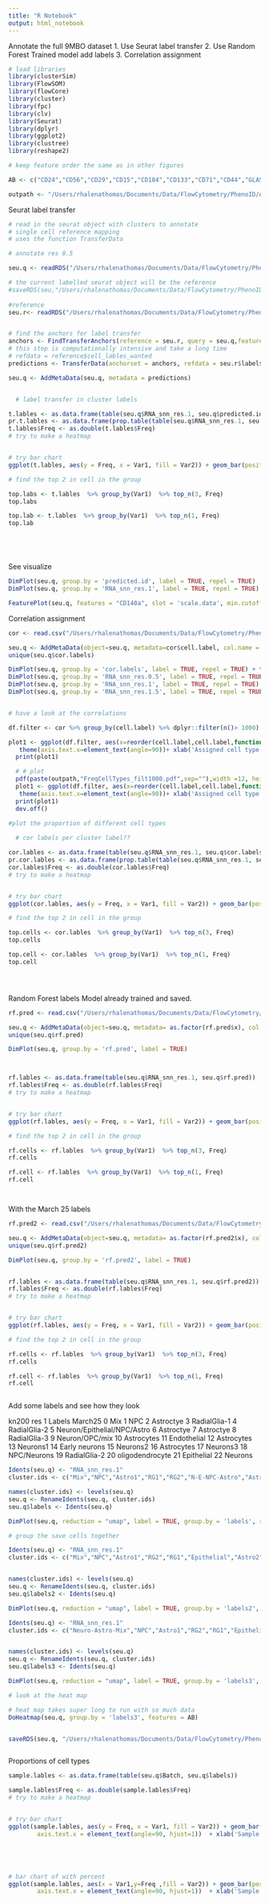 ```yaml
---
title: "R Notebook"
output: html_notebook
---
```


Annotate the full 9MBO dataset
1. Use Seurat label transfer
2. Use Random Forest Trained model add labels 
3. Correlation assignment


```r
# load libraries
library(clusterSim) 
library(FlowSOM)
library(flowCore)
library(cluster)
library(fpc)
library(clv)
library(Seurat)
library(dplyr)
library(ggplot2)
library(clustree)
library(reshape2)

```


```r
# keep feature order the same as in other figures

AB <- c("CD24","CD56","CD29","CD15","CD184","CD133","CD71","CD44","GLAST","AQP4","HepaCAM", "CD140a","O4")

outpath <- "/Users/rhalenathomas/Documents/Data/FlowCytometry/PhenoID/Analysis/9MBO/prepro_outs/correlation/correlationscorr_celltypes.csv"

```


Seurat label transfer

```r
# read in the seurat object with clusters to annotate
# single cell reference mapping
# uses the function TransferData

# annotate res 0.5

seu.q <- readRDS("/Users/rhalenathomas/Documents/Data/FlowCytometry/PhenoID/Analysis/9MBO/prepro_outs/clusters/Louvain/Allcellsretros_LouvainSeuratObject200.Rds")

# the current labelled seurat object will be the reference  
#saveRDS(seu,"/Users/rhalenathomas/Documents/Data/FlowCytometry/PhenoID/Analysis/9MBO/prepro_outsjan20-9000cells/Figure3/Louvkn60DifferentCellLabels220220318.Rds")
  
#reference 
seu.r<- readRDS("/Users/rhalenathomas/Documents/Data/FlowCytometry/PhenoID/Analysis/9MBO/prepro_outsjan20-9000cells/Figure3/Louvkn60DifferentCellLabels220220318.Rds")


# find the anchors for label transfer
anchors <- FindTransferAnchors(reference = seu.r, query = seu.q,features = AB ,reference.reduction = "pca", dim= 1:10) 
# this step is computationally intensive and take a long time
# refdata = reference$cell_lables_wanted
predictions <- TransferData(anchorset = anchors, refdata = seu.r$labels6, dims = 1:10)

seu.q <- AddMetaData(seu.q, metadata = predictions)


  # label transfer in cluster labels

t.lables <- as.data.frame(table(seu.q$RNA_snn_res.1, seu.q$predicted.id))
pr.t.lables <- as.data.frame(prop.table(table(seu.q$RNA_snn_res.1, seu.q$predicted.id)))
t.lables$Freq <- as.double(t.lables$Freq)
# try to make a heatmap


# try bar chart
ggplot(t.lables, aes(y = Freq, x = Var1, fill = Var2)) + geom_bar(position = "stack", stat= "identity")

# find the top 2 in cell in the group

top.labs <- t.lables  %>% group_by(Var1)  %>% top_n(3, Freq)
top.labs

top.lab <- t.lables  %>% group_by(Var1)  %>% top_n(1, Freq)
top.lab






```

See visualize

```r

DimPlot(seu.q, group.by = 'predicted.id', label = TRUE, repel = TRUE)
DimPlot(seu.q, group.by = 'RNA_snn_res.1', label = TRUE, repel = TRUE)

FeaturePlot(seu.q, features = "CD140a", slot = 'scale.data', min.cutoff = 0, max.cutoff = 8)

```

Correlation assignment

```r

cor <- read.csv("/Users/rhalenathomas/Documents/Data/FlowCytometry/PhenoID/Analysis/9MBO/prepro_outs/correlation/correlationscorr_celltypes.csv")

seu.q <- AddMetaData(object=seu.q, metadata=cor$cell.label, col.name = 'cor.labels')
unique(seu.q$cor.labels)

DimPlot(seu.q, group.by = 'cor.labels', label = TRUE, repel = TRUE) + theme(legend.position ="none")
DimPlot(seu.q, group.by = 'RNA_snn_res.0.5', label = TRUE, repel = TRUE) + theme(legend.position ="none")
DimPlot(seu.q, group.by = 'RNA_snn_res.1', label = TRUE, repel = TRUE) + theme(legend.position ="none")
DimPlot(seu.q, group.by = 'RNA_snn_res.1.5', label = TRUE, repel = TRUE) + theme(legend.position ="none")


# have a look at the correlations

df.filter <- cor %>% group_by(cell.label) %>% dplyr::filter(n()> 1000)

plot1 <- ggplot(df.filter, aes(x=reorder(cell.label,cell.label,function(x)-length(x)), fill = cell.label))+ geom_bar()+theme_classic() +
   theme(axis.text.x=element_text(angle=90))+ xlab('Assigned cell type') + ylab('number of cell')
  print(plot1)

  # # plot
  pdf(paste(outpath,"FreqCellTypes_filt1000.pdf",sep=""),width =12, height = 6)
  plot1 <- ggplot(df.filter, aes(x=reorder(cell.label,cell.label,function(x)-length(x)), fill = cell.label))+ geom_bar()+theme_classic() +
   theme(axis.text.x=element_text(angle=90))+ xlab('Assigned cell type') + ylab('number of cell')
  print(plot1)
  dev.off()

#plot the proportion of different cell types
  
  # cor labels per cluster label??

cor.lables <- as.data.frame(table(seu.q$RNA_snn_res.1, seu.q$cor.labels))
pr.cor.lables <- as.data.frame(prop.table(table(seu.q$RNA_snn_res.1, seu.q$cor.labels)))
cor.lables$Freq <- as.double(cor.lables$Freq)
# try to make a heatmap


# try bar chart
ggplot(cor.lables, aes(y = Freq, x = Var1, fill = Var2)) + geom_bar(position = "stack", stat= "identity")

# find the top 2 in cell in the group

top.cells <- cor.lables  %>% group_by(Var1)  %>% top_n(3, Freq)
top.cells

top.cell <- cor.lables  %>% group_by(Var1)  %>% top_n(1, Freq)
top.cell





```


Random Forest labels
Model already trained and saved.

```r

rf.pred <- read.csv("/Users/rhalenathomas/Documents/Data/FlowCytometry/PhenoID/Analysis/9MBO/prepro_outsjan20-9000cells/RandomForest/ prediction_march15rf_allcells.csv")

seu.q <- AddMetaData(object=seu.q, metadata= as.factor(rf.pred$x), col.name = 'rf.pred')
unique(seu.q$rf.pred)

DimPlot(seu.q, group.by = 'rf.pred', label = TRUE)



rf.lables <- as.data.frame(table(seu.q$RNA_snn_res.1, seu.q$rf.pred))
rf.lables$Freq <- as.double(rf.lables$Freq) 
# try to make a heatmap


# try bar chart
ggplot(rf.lables, aes(y = Freq, x = Var1, fill = Var2)) + geom_bar(position = "stack", stat= "identity") + theme(axis.text.x = element_text(angle = 90))

# find the top 2 in cell in the group

rf.cells <- rf.lables  %>% group_by(Var1)  %>% top_n(3, Freq)
rf.cells

rf.cell <- rf.lables  %>% group_by(Var1)  %>% top_n(1, Freq)
rf.cell




```
With the March 25 labels

```r
rf.pred2 <- read.csv("/Users/rhalenathomas/Documents/Data/FlowCytometry/PhenoID/Analysis/9MBO/prepro_outsjan20-9000cells/RandomForest/ prediction_march25rf_allcells.csv")

seu.q <- AddMetaData(object=seu.q, metadata= as.factor(rf.pred2$x), col.name = 'rf.pred2')
unique(seu.q$rf.pred2)

DimPlot(seu.q, group.by = 'rf.pred2', label = TRUE)


rf.lables <- as.data.frame(table(seu.q$RNA_snn_res.1, seu.q$rf.pred2))
rf.lables$Freq <- as.double(rf.lables$Freq) 
# try to make a heatmap


# try bar chart
ggplot(rf.lables, aes(y = Freq, x = Var1, fill = Var2)) + geom_bar(position = "stack", stat= "identity") + theme(axis.text.x = element_text(angle = 90))

# find the top 2 in cell in the group

rf.cells <- rf.lables  %>% group_by(Var1)  %>% top_n(3, Freq)
rf.cells

rf.cell <- rf.lables  %>% group_by(Var1)  %>% top_n(1, Freq)
rf.cell



```


Add some labels and see how they look

kn200 res 1	Labels March25
0	Mix
1	NPC
2	Astroctye
3	RadialGlia-1
4	RadialGlia-2
5	Neuron/Epithelial/NPC/Astro
6	Astroctye
7	Astroctye
8	RadialGlia-3
9	Neuron/OPC/mix
10	Astrocytes
11	Endothelial
12	Astrocytes
13	Neurons1
14	Early neurons
15	Neurons2
16	Astrocytes
17	Neurons3 
18	NPC/Neurons
19	RadialGlia-2
20	oligodendrocyte
21	Epithelial
22	Neurons
	

```r


Idents(seu.q) <- "RNA_snn_res.1"
cluster.ids <- c("Mix","NPC","Astro1","RG1","RG2","N-E-NPC-Astro","Astro2","Astro3","RG3","N-OPC-Mix","Astro4","Endothelial","Astro4","Neurons1","EarlyNeurons","Neurons2","Astro5","Neurons3","NPC-Neuro","RG2","Oligo","Epithelial","Neurons4")

names(cluster.ids) <- levels(seu.q)
seu.q <- RenameIdents(seu.q, cluster.ids)
seu.q$labels <- Idents(seu.q)

DimPlot(seu.q, reduction = "umap", label = TRUE, group.by = 'labels', repel = TRUE)

# group the save cells together

Idents(seu.q) <- "RNA_snn_res.1"
cluster.ids <- c("Mix","NPC","Astro1","RG2","RG1","Epithelial","Astro2","Astro1","RG2","Neuron-OPC-Mix","Astro3","Endothelial","Astro4","Neurons","EarlyNeurons","Neurons","Astro5","Neurons","NPC2","RG3","Oligo","Epithelial","Neurons")


names(cluster.ids) <- levels(seu.q)
seu.q <- RenameIdents(seu.q, cluster.ids)
seu.q$labels2 <- Idents(seu.q)

DimPlot(seu.q, reduction = "umap", label = TRUE, group.by = 'labels2', repel = TRUE)

Idents(seu.q) <- "RNA_snn_res.1"
cluster.ids <- c("Neuro-Astro-Mix","NPC","Astro1","RG2","RG1","Epithelial","Astro1","Astro1","RG2","Neuron-OPC-Mix","Astro3","Endothelial","Astro2","Neurons","EarlyNeurons","Neurons","Astro3","Neurons","NPC","RG1","Oligo","Epithelial","Neurons")


names(cluster.ids) <- levels(seu.q)
seu.q <- RenameIdents(seu.q, cluster.ids)
seu.q$labels3 <- Idents(seu.q)

DimPlot(seu.q, reduction = "umap", label = TRUE, group.by = 'labels3', repel = TRUE)

# look at the heat map

# heat map takes super long to run with so much data
DoHeatmap(seu.q, group.by = 'labels3', features = AB)


saveRDS(seu.q, "/Users/rhalenathomas/Documents/Data/FlowCytometry/PhenoID/Analysis/9MBO/prepro_outs/clusters/AllcellLablesMarch25.Rds")



```


Proportions of cell types

```r
sample.lables <- as.data.frame(table(seu.q$Batch, seu.q$labels))

sample.lables$Freq <- as.double(sample.lables$Freq)
# try to make a heatmap


# try bar chart
ggplot(sample.lables, aes(y = Freq, x = Var1, fill = Var2)) + geom_bar(position = "stack", stat= "identity")+ theme_classic() + theme(text = element_text(size=15),
        axis.text.x = element_text(angle=90, hjust=1))  + xlab('Sample') + ylab('Cell count') + RotatedAxis()





# bar chart of with percent 
ggplot(sample.lables, aes(x = Var1,y=Freq ,fill = Var2)) + geom_bar(position= "fill", stat = "identity") + scale_y_continuous(labels = scales::percent_format()) + theme_classic() + theme(text = element_text(size=15),
        axis.text.x = element_text(angle=90, hjust=1))  + xlab('Sample') + ylab('Percent of Cell type') + RotatedAxis()



```





